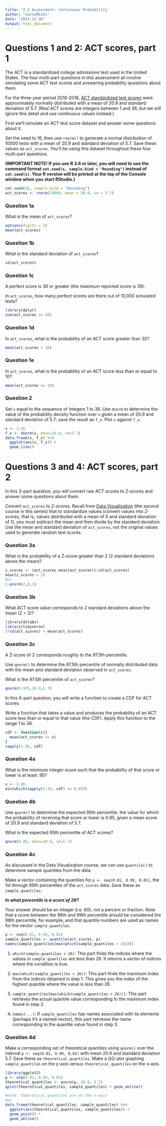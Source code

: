 ```yaml
---
title: '2.2 Assessment: Continuous Probability'
author: "natsuMishi"
date: "2023-12-26"
output: html_document
---
```


# Questions 1 and 2: ACT scores, part 1

The ACT is a standardized college admissions test used in the United States. The four multi-part questions in this assessment all involve simulating some ACT test scores and answering probability questions about them.

For the three year period 2016-2018, [ACT standardized test scores](http://www.act.org/content/act/en/products-and-services/the-act/scores/national-ranks.html) were approximately normally distributed with a mean of 20.9 and standard deviation of 5.7. (Real ACT scores are integers between 1 and 36, but we will ignore this detail and use continuous values instead.)

First we'll simulate an ACT test score dataset and answer some questions about it.

Set the seed to 16, then use `rnorm()` to generate a normal distribution of 10000 tests with a mean of 20.9 and standard deviation of 5.7. Save these values as `act_scores`. You'll be using this dataset throughout these four multi-part questions.

**(IMPORTANT NOTE! If you use R 3.6 or later, you will need to use the command format `set.seed(x, sample.kind = "Rounding")` instead of `set.seed(x)`. Your R version will be printed at the top of the Console window when you start RStudio.)**

```r
set.seed(16, sample.kind = "Rounding")
act_scores <- rnorm(10000, mean = 20.9, sd = 5.7)
```

### Question 1a 

What is the mean of `act_scores`?

```r
options(digits = 3)
mean(act_scores)
```

### Question 1b 

What is the standard deviation of `act_scores`?

```r
sd(act_scores)
```

### Question 1c 

A perfect score is 36 or greater (the maximum reported score is 36).

In `act_scores`, how many perfect scores are there out of 10,000 simulated tests?

```r
library(dplyr)
sum(act_scores >= 36)
```

### Question 1d 

In `act_scores`, what is the probability of an ACT score greater than 30?

```r
mean(act_scores > 30)
```

### Question 1e 

In `act_scores`, what is the probability of an ACT score less than or equal to 10?

```r
mean(act_scores <= 10)
```

### Question 2 

Set `x` equal to the sequence of integers 1 to 36. Use `dnorm` to determine the value of the probability density function over `x` given a mean of 20.9 and standard deviation of 5.7; save the result as `f_x`. Plot `x` against `f_x`.

```r
x <- 1:36
f_x <- dnorm(x, mean=20.9, sd=5.7)
data.frame(x, f_x) %>%
  ggplot(aes(x, f_x)) +
  geom_line()
```

# Questions 3 and 4: ACT scores, part 2

In this 3-part question, you will convert raw ACT scores to Z-scores and answer some questions about them.

Convert `act_scores` to Z-scores. Recall from [Data Visualization](https://www.edx.org/course/r-data-visualization-2) (the second course in this series) that to standardize values (convert values into Z-scores, that is, values distributed with a mean of 0 and standard deviation of 1), you must subtract the mean and then divide by the standard deviation. Use the mean and standard deviation of `act_scores`, not the original values used to generate random test scores.

### Question 3a 

What is the probability of a Z-score greater than 2 (2 standard deviations above the mean)?

```r
z_scores <- (act_scores-mean(act_scores))/sd(act_scores)
mean(z_scores > 2)
#or
1-pnorm(2,0,1)
```

### Question 3b 

What ACT score value corresponds to 2 standard deviations above the mean (Z = 2)?

```r
library(dslabs)
library(tidyverse)
2*sd(act_scores) + mean(act_scores)
```

### Question 3c 

A Z-score of 2 corresponds roughly to the 97.5th percentile.

Use `qnorm()` to determine the 97.5th percentile of normally distributed data with the mean and standard deviation observed in `act_scores`.

What is the 97.5th percentile of `act_scores`?

```r
qnorm(0.975,20.9,5.7)
```

In this 4-part question, you will write a function to create a CDF for ACT scores.

Write a function that takes a value and produces the probability of an ACT score less than or equal to that value (the CDF). Apply this function to the range 1 to 36.

```r
cdf <- function(x){
  mean(act_scores <= x)
}
sapply(1:36, cdf)
```

### Question 4a 

What is the minimum integer score such that the probability of that score or lower is at least .95?

```r
x <- 1:36
min(which(sapply(1:36, cdf) >= 0.95))
```

### Question 4b 

Use `qnorm()` to determine the expected 95th percentile, the value for which the probability of receiving that score or lower is 0.95, given a mean score of 20.9 and standard deviation of 5.7.

What is the expected 95th percentile of ACT scores?

```r
qnorm(0.95, mean=20.9, sd=5.7)
```

### Question 4c 

As discussed in the Data Visualization course, we can use `quantile()` to determine sample quantiles from the data.

Make a vector containing the quantiles for `p <- seq(0.01, 0.99, 0.01)`, the 1st through 99th percentiles of the `act_scores` data. Save these as `sample_quantiles`.

***In what percentile is a score of 26?***

Your answer should be an integer (i.e. 60), not a percent or fraction. Note that a score between the 98th and 99th percentile should be considered the 98th percentile, for example, and that quantile numbers are used as names for the vector `sample_quantiles`.

```r
p <- seq(0.01, 0.99, 0.01)
sample_quantiles <- quantile(act_scores, p)
names(sample_quantiles[max(which(sample_quantiles < 26))])
```

1.  `which(sample_quantiles < 26)`: This part finds the indices where the values in `sample_quantiles` are less than 26. It returns a vector of indices where the condition is true.

2.  `max(which(sample_quantiles < 26))`: This part finds the maximum index from the indices obtained in step 1. This gives you the index of the highest quantile where the value is less than 26.

3.  `sample_quantiles[max(which(sample_quantiles < 26))]`: This part retrieves the actual quantile value corresponding to the maximum index found in step 2.

4.  `names(...)`: If `sample_quantiles` has names associated with its elements (perhaps it's a named vector), this part retrieves the name corresponding to the quantile value found in step 3.

### Question 4d 

Make a corresponding set of theoretical quantiles using `qnorm()` over the interval `p <- seq(0.01, 0.99, 0.01)` with mean 20.9 and standard deviation 5.7. Save these as `theoretical_quantiles`. Make a QQ-plot graphing `sample_quantiles` on the y-axis versus `theoretical_quantiles` on the x-axis.

```r
library(ggplot2)
p <- seq(0.01, 0.99, 0.01)
theoretical_quantiles <- qnorm(p, 20.9, 5.7)
qplot(theoretical_quantiles, sample_quantiles) + geom_abline()

#note: theoretical_quantiles are on the x-axis
#or
data.frame(theoretical_quantiles, sample_quantiles) %>%
  ggplot(aes(theoretical_quantiles, sample_quantiles)) +
  geom_point() +
  geom_abline()
```
